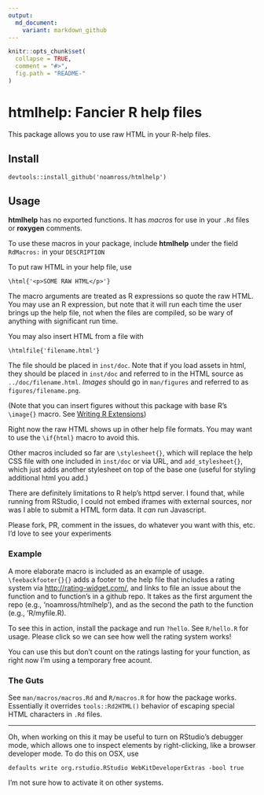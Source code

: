 ```yaml
---
output:
  md_document:
    variant: markdown_github
---
```


<!-- README.md is generated from README.Rmd. Please edit that file -->

```r
knitr::opts_chunk$set(
  collapse = TRUE,
  comment = "#>",
  fig.path = "README-"
)
```

# htmlhelp: Fancier R help files

This package allows you to use raw HTML in your R-help files.

## Install

    devtools::install_github('noamross/htmlhelp')
    
## Usage

**htmlhelp** has no exported functions.  It has  *macros* for use in your `.Rd`
files or **roxygen** comments.

To use these macros in your package, include **htmlhelp** under the field 
`RdMacros:` in your  `DESCRIPTION`


To put raw HTML in your help file, use

    \html{'<p>SOME RAW HTML</p>'}
    
The macro arguments are treated as R expressions so quote the raw HTML. You
may use an R expression, but note that it will run each time the user brings up
the help file, not when the files are compiled, so be wary of anything with
significant run time.

You may also insert HTML from a file with

    \htmlfile{'filename.html'}
    
The file should be placed in `inst/doc`.  Note that if you load assets in html,
they should be placed in `inst/doc` and referred to in the HTML source as
`../doc/filename.html`.  *Images* should go in `man/figures` and referred to
as `figures/filename.png`.


(Note that you can insert figures without this package with base R's `\image{}`
macro.  See [Writing R Extensions](https://cran.rstudio.com/doc/manuals/r-release/R-exts.html#Figures))

Right now the raw HTML shows up in other help file formats. You may want
to use the `\if{html}` macro to avoid this.

Other macros included so far are `\stylesheet{}`, which will replace the help
CSS file with one included in `inst/doc` or via URL, and `add_stylesheet{}`,
which just adds another stylesheet on top of the base one (useful for styling
additional html you add.)

There are definitely limitations to R help's httpd server.  I found that,
while running from RStudio, I could not embed iframes with external sources, nor 
was I able to submit a HTML form data. It *can* run Javascript.  

Please fork, PR, comment in the issues, do whatever you want with this, etc.  I'd love to see your experiments

### Example

A more elaborate macro is included as an example of usage. `\feebackfooter{}{}`
adds a footer to the help file that includes a rating system via <http://rating-widget.com/>,
and links to file an issue about the function and to function's in a github repo.  It takes
as the first argument the repo (e.g., 'noamross/htmlhelp'), and as the second
the path to the function (e.g., 'R/myfile.R).

To see this in action, install the package and run `?hello`.  See `R/hello.R`
for usage.  Please click so we can see how well the rating system works!

You can use this but don't count on the ratings lasting for your function,
as right now I'm using a temporary free acount.

### The Guts

See `man/macros/macros.Rd` and `R/macros.R` for how the package works.  Essentially
it overrides `tools::Rd2HTML()` behavior of escaping special HTML characters in
`.Rd` files.

---

Oh, when working on this it may be useful to turn on RStudio's debugger mode,
which allows one to inspect elements by right-clicking, like a browser developer mode.
To do this on OSX, use

    defaults write org.rstudio.RStudio WebKitDeveloperExtras -bool true
    
I'm not sure how to activate it on other systems.

